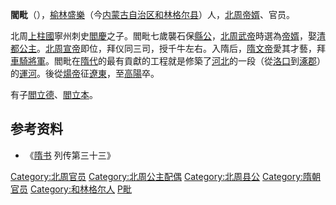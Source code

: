 '''閻毗'''（{{bd|？||？||catIdx=Y閻}}），[[榆林郡|榆林]][[盛樂|盛樂]]（今[[内蒙古自治区|内蒙古自治区]][[和林格尔县|和林格尔县]]）人，[[北周|北周]][[帝婿|帝婿]]、官员。

北周[[上柱國|上柱國]]寧州刺史[[閻慶|閻慶]]之子。閻毗七歲襲石保[[縣公|縣公]]，[[北周武帝|北周武帝]]時選為[[帝婿|帝婿]]，娶[[清都公主|清都公主]]。[[北周宣帝|北周宣帝]]即位，拜仪同三司，授千牛左右。入隋后，[[隋文帝|隋文帝]]愛其才藝，拜[[車騎將軍|車騎將軍]]。閻毗在[[隋代|隋代]]的最有貢獻的工程就是修築了[[河北|河北]]的一段（從[[洛口|洛口]]到[[涿郡|涿郡]]）的[[運河|運河]]。後從[[隋煬帝|煬帝]]征[[遼東|遼東]]，至[[高陽|高陽]]卒。

有子[[閻立德|閻立德]]、[[閻立本|閻立本]]。

== 参考资料 ==
*《[[隋书|隋书]] 列传第三十三》

{{南北朝人物小作品}}
{{DEFAULTSORT:Y}}
[[Category:北周官员|Category:北周官员]]
[[Category:北周公主配偶|Category:北周公主配偶]]
[[Category:北周县公|Category:北周县公]]
[[Category:隋朝官员|Category:隋朝官员]]
[[Category:和林格尔人|Category:和林格尔人]]
[[Category:閻姓|P毗]]